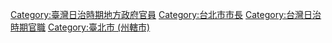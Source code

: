 [[Category:臺灣日治時期地方政府官員|Category:臺灣日治時期地方政府官員]]
[[Category:台北市市長|Category:台北市市長]]
[[Category:台灣日治時期官職|Category:台灣日治時期官職]]
[[Category:臺北市_(州轄市)|Category:臺北市 (州轄市)]]